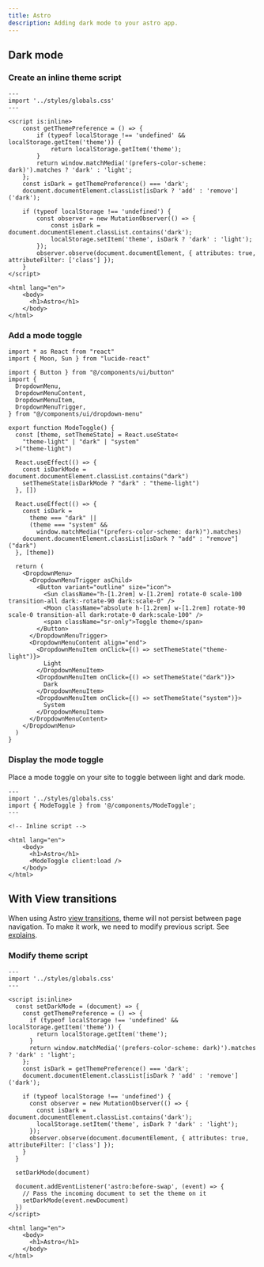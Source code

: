 ```yaml
---
title: Astro
description: Adding dark mode to your astro app.
---
```


## Dark mode

<Steps>

### Create an inline theme script

```astro title="src/pages/index.astro"
---
import '../styles/globals.css'
---

<script is:inline>
	const getThemePreference = () => {
		if (typeof localStorage !== 'undefined' && localStorage.getItem('theme')) {
			return localStorage.getItem('theme');
		}
		return window.matchMedia('(prefers-color-scheme: dark)').matches ? 'dark' : 'light';
	};
	const isDark = getThemePreference() === 'dark';
	document.documentElement.classList[isDark ? 'add' : 'remove']('dark');

	if (typeof localStorage !== 'undefined') {
		const observer = new MutationObserver(() => {
			const isDark = document.documentElement.classList.contains('dark');
			localStorage.setItem('theme', isDark ? 'dark' : 'light');
		});
		observer.observe(document.documentElement, { attributes: true, attributeFilter: ['class'] });
	}
</script>

<html lang="en">
	<body>
      <h1>Astro</h1>
	</body>
</html>
```

### Add a mode toggle

```tsx title="src/components/ModeToggle.tsx"
import * as React from "react"
import { Moon, Sun } from "lucide-react"

import { Button } from "@/components/ui/button"
import {
  DropdownMenu,
  DropdownMenuContent,
  DropdownMenuItem,
  DropdownMenuTrigger,
} from "@/components/ui/dropdown-menu"

export function ModeToggle() {
  const [theme, setThemeState] = React.useState<
    "theme-light" | "dark" | "system"
  >("theme-light")

  React.useEffect(() => {
    const isDarkMode = document.documentElement.classList.contains("dark")
    setThemeState(isDarkMode ? "dark" : "theme-light")
  }, [])

  React.useEffect(() => {
    const isDark =
      theme === "dark" ||
      (theme === "system" &&
        window.matchMedia("(prefers-color-scheme: dark)").matches)
    document.documentElement.classList[isDark ? "add" : "remove"]("dark")
  }, [theme])

  return (
    <DropdownMenu>
      <DropdownMenuTrigger asChild>
        <Button variant="outline" size="icon">
          <Sun className="h-[1.2rem] w-[1.2rem] rotate-0 scale-100 transition-all dark:-rotate-90 dark:scale-0" />
          <Moon className="absolute h-[1.2rem] w-[1.2rem] rotate-90 scale-0 transition-all dark:rotate-0 dark:scale-100" />
          <span className="sr-only">Toggle theme</span>
        </Button>
      </DropdownMenuTrigger>
      <DropdownMenuContent align="end">
        <DropdownMenuItem onClick={() => setThemeState("theme-light")}>
          Light
        </DropdownMenuItem>
        <DropdownMenuItem onClick={() => setThemeState("dark")}>
          Dark
        </DropdownMenuItem>
        <DropdownMenuItem onClick={() => setThemeState("system")}>
          System
        </DropdownMenuItem>
      </DropdownMenuContent>
    </DropdownMenu>
  )
}
```

### Display the mode toggle

Place a mode toggle on your site to toggle between light and dark mode.

```astro title="src/pages/index.astro"
---
import '../styles/globals.css'
import { ModeToggle } from '@/components/ModeToggle';
---

<!-- Inline script -->

<html lang="en">
	<body>
      <h1>Astro</h1>
      <ModeToggle client:load />
	</body>
</html>
```

</Steps>

## With View transitions

When using Astro [view transitions](https://docs.astro.build/en/guides/view-transitions), theme will not persist between page navigation. To make it work, we need to modify previous script. See [explains](https://docs.astro.build/en/guides/view-transitions/#astrobefore-swap).

<Steps>

### Modify theme script

```astro showLineNumbers {6,23-30} title="src/pages/index.astro"
---
import '../styles/globals.css'
---

<script is:inline>
  const setDarkMode = (document) => {
    const getThemePreference = () => {
      if (typeof localStorage !== 'undefined' && localStorage.getItem('theme')) {
        return localStorage.getItem('theme');
      }
      return window.matchMedia('(prefers-color-scheme: dark)').matches ? 'dark' : 'light';
    };
    const isDark = getThemePreference() === 'dark';
    document.documentElement.classList[isDark ? 'add' : 'remove']('dark');

    if (typeof localStorage !== 'undefined') {
      const observer = new MutationObserver(() => {
        const isDark = document.documentElement.classList.contains('dark');
        localStorage.setItem('theme', isDark ? 'dark' : 'light');
      });
      observer.observe(document.documentElement, { attributes: true, attributeFilter: ['class'] });
    }
  }

  setDarkMode(document)

  document.addEventListener('astro:before-swap', (event) => {
    // Pass the incoming document to set the theme on it
    setDarkMode(event.newDocument)
  })
</script>

<html lang="en">
	<body>
      <h1>Astro</h1>
	</body>
</html>
```

</Steps>
